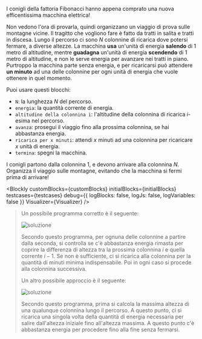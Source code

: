 
I conigli della fattoria Fibonacci hanno appena comprato una nuova efficentissima macchina elettrica!

Non vedono l'ora di provarla, quindi organizzano un viaggio di prova sulle montagne vicine. Il tragitto che vogliono fare è fatto da tratti in salita e tratti in discesa.
Lungo il percorso ci sono $N$ colonnine di ricarica dove potersi fermare, a diverse altezze. La macchina **usa** un'unità di energia **salendo** di $1$ metro di altitudine,
mentre **guadagna** un'unità di energia **scendendo** di $1$ metro di altitudine, e non le serve energia per avanzare nei tratti in piano.
Purtroppo la macchina parte senza energia, e per ricaricarsi può attendere **un minuto** ad una delle colonnine per ogni unità di energia che vuole ottenere in quel momento.

Puoi usare questi blocchi:

- `N`: la lunghezza $N$ del percorso.
- `energia`: la quantità corrente di energia.
- `altitudine della colonnina i`: l'altitudine della colonnina di ricarica $i$-esima nel percorso.
- `avanza`: prosegui il viaggio fino alla prossima colonnina, se hai abbastanza energia.
- `ricarica per x minuti`: attendi $x$ minuti ad una colonnina per ricaricare $x$ unità di energia.
- `termina`: spegni la macchina.

I conigli partono dalla colonnina 1, e devono arrivare alla colonnina $N$.
Organizza il viaggio sulle montagne, evitando che la macchina si fermi prima di arrivare!

<Blockly
  customBlocks={customBlocks}
  initialBlocks={initialBlocks}
  testcases={testcases}
  debug={{ logBlocks: false, logJs: false, logVariables: false }}
  Visualizer={Visualizer}
/>

> Un possibile programma corretto è il seguente:
>
> ![soluzione](sol1.png)
>
> Secondo questo programma, per ognuna delle colonnine a partire dalla seconda, si controlla
> se c'è abbastanza energia rimasta per coprire la differenza di altezza tra la prossima
> colonnina $i$ e quella corrente $i-1$. Se non è sufficiente, ci si ricarica
> alla colonnina per la quantità di minuti minima indispensabile. Poi in ogni
> caso si procede alla colonnina successiva.
>
> Un altro possibile approccio è il seguente:
>
> ![soluzione](sol2.png)
>
> Secondo questo programma, prima si calcola la massima altezza di una qualunque colonnina
> lungo il percorso. A questo punto, ci si ricarica una singola volta della quantità di energia
> necessaria per salire dall'altezza iniziale fino all'altezza massima. A questo punto c'è
> abbastanza energia per procedere fino alla fine senza fermarsi.
